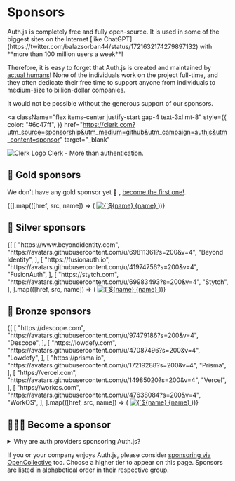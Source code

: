 
# Sponsors

<Callout>
  Auth.js is completely free and fully open-source. It is used in some of the
  biggest sites on the Internet [like
  ChatGPT](https://twitter.com/balazsorban44/status/1721632174279897132) with
  **more than 100 million users a week**!
</Callout>

Therefore, it is easy to forget that Auth.js is created and maintained by [actual humans](/contributors#core-team)! None of the individuals work on the project full-time, and they often dedicate their free time to support anyone from individuals to medium-size to billion-dollar companies.

It would not be possible without the generous support of our sponsors.

<a
  className="flex items-center justify-start gap-4 text-3xl mt-8"
  style={{
    color: "#6c47ff",
  }}
  href="https://clerk.com?utm_source=sponsorship&utm_medium=github&utm_campaign=authjs&utm_content=sponsor"
  target="_blank"
>
  <img
    src="/img/etc/clerk-logo.svg"
    alt="Clerk Logo"
    className="rounded-xl w-24 dark:grayscale dark:bg-[#f0f4f9] px-6 py-4"
  />
  <span className="text-sky-600">Clerk - More than authentication.</span>
</a>

## 🥇 Gold sponsors

We don't have any gold sponsor yet 🥲 , [become the first one!](#become-a-sponsor).

<div style={{ display: "flex", gap: "2em" }}>
  {[].map(([href, src, name]) => (
    <a
      key={name}
      href={href}
      target="_blank"
      className="text-center flex flex-col items-center gap-3 text-sky-600 font-semibold"
    >
      <img
        className="w-20 bg-slate-100 rounded-md p-2"
        src={src}
        alt={`${name} Logo`}
      />
      {name}
    </a>
  ))}
</div>

## 🥈 Silver sponsors

<div className="flex flex-row gap-16 pt-8">
  {[
    [
      "https://www.beyondidentity.com",
      "https://avatars.githubusercontent.com/u/69811361?s=200&v=4",
      "Beyond Identity",
    ],
    [
      "https://fusionauth.io",
      "https://avatars.githubusercontent.com/u/41974756?s=200&v=4",
      "FusionAuth",
    ],
    [
      "https://stytch.com",
      "https://avatars.githubusercontent.com/u/69983493?s=200&v=4",
      "Stytch",
    ],
  ].map(([href, src, name]) => (
    <a
      key={name}
      href={href}
      target="_blank"
      className="text-center flex flex-col items-center gap-3 text-sky-600 font-semibold"
    >
      <img
        className="w-20 bg-slate-100 rounded-md p-2"
        src={src}
        alt={`${name} Logo`}
      />
      {name}
    </a>
  ))}
</div>

## 🥉 Bronze sponsors

<div className="flex flex-row gap-16 pt-8">
  {[
    [
      "https://descope.com",
      "https://avatars.githubusercontent.com/u/97479186?s=200&v=4",
      "Descope",
    ],
    [
      "https://lowdefy.com",
      "https://avatars.githubusercontent.com/u/47087496?s=200&v=4",
      "Lowdefy",
    ],
    [
      "https://prisma.io",
      "https://avatars.githubusercontent.com/u/17219288?s=200&v=4",
      "Prisma",
    ],
    [
      "https://vercel.com",
      "https://avatars.githubusercontent.com/u/14985020?s=200&v=4",
      "Vercel",
    ],
    [
      "https://workos.com",
      "https://avatars.githubusercontent.com/u/47638084?s=200&v=4",
      "WorkOS",
    ],
  ].map(([href, src, name]) => (
    <a
      key={name}
      href={href}
      target="_blank"
      className="text-center flex flex-col items-center gap-3 text-sky-600 font-semibold"
    >
      <img
        className="w-20 bg-slate-100 rounded-md p-2"
        src={src}
        alt={`${name} Logo`}
      />
      {name}
    </a>
  ))}
</div>

## 🙇🏽‍♂️ Become a sponsor

<div className="mt-8">
<details>
  <summary>
    Why are auth providers sponsoring Auth.js?
  </summary>

Auth.js is a set of libraries that make it easy to add authentication to any application with any framework. There are companies who provide authentication as a service with high availability/first-class support and more. Auth.js libraries make it easy to integrate with them. Some of the following companies very generously sponsor Auth.js to help support the project and the community. We welcome their support and are grateful for it. If you feel that Auth.js is not able to meet your needs, we encourage you to check them out.

</details>
</div>

If you or your company enjoys Auth.js, please consider [sponsoring via OpenCollective](https://opencollective.com/nextauth) too. Choose a higher tier to appear on this page. Sponsors are listed in alphabetical order in their respective group.
